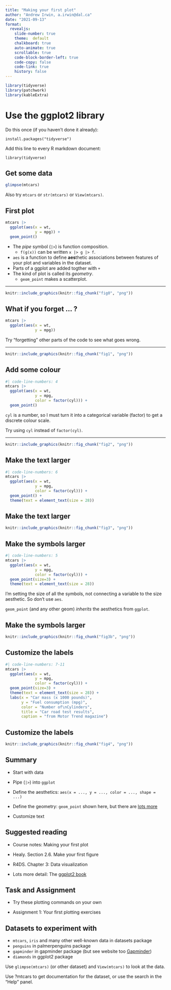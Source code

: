 ```yaml
---
title: "Making your first plot"
author: "Andrew Irwin, a.irwin@dal.ca"
date: "2021-09-13"
format:
  revealjs:
    slide-number: true
    theme:  default
    chalkboard: true
    auto-animate: true
    scrollable: true
    code-block-border-left: true
    code-copy: false
    code-link: true
    history: false
---
```



```r
library(tidyverse)
library(patchwork)
library(kableExtra)
```

# Use the ggplot2 library

Do this once (if you haven't done it already):

```
install.packages("tidyverse")
```

Add this line to every R markdown document:

```
library(tidyverse)
```

## Get some data {.smaller}

```r
glimpse(mtcars)
```

Also try `mtcars` or `str(mtcars)` or `View(mtcars)`.

## First plot

```r
mtcars |>
  ggplot(aes(x = wt,
             y = mpg)) +
  geom_point()
```


- The _pipe_ symbol (`|>`) is function composition. 
    - `f(g(x))` can be written `x |> g |> f`.
- `aes` is a function to define **aes**thetic associations between features of your plot and variables in the dataset.
- Parts of a ggplot are added togther with `+`
- The kind of plot is called its _geometry_. 
    - `geom_point` makes a scatterplot.

---

```r
knitr::include_graphics(knitr::fig_chunk("fig0", "png"))
```


## What if you forget ... ?

```r
mtcars |>
  ggplot(aes(x = wt,
             y = mpg))
```

Try "forgetting" other parts of the code to see what goes wrong.

---

```r
knitr::include_graphics(knitr::fig_chunk("fig1", "png"))
```


## Add some colour

```r
#| code-line-numbers: 4
mtcars |>
  ggplot(aes(x = wt,
             y = mpg,
             color = factor(cyl))) + 
  geom_point()
```


`cyl` is a number, so I must turn it into a categorical variable (factor) to get a discrete colour scale.

Try using `cyl` instead of `factor(cyl)`.

---

```r
knitr::include_graphics(knitr::fig_chunk("fig2", "png"))
```


## Make the text larger

```r
#| code-line-numbers: 6
mtcars |>
  ggplot(aes(x = wt,
             y = mpg,
             color = factor(cyl))) + 
  geom_point() +
  theme(text = element_text(size = 28))
```

## Make the text larger

```r
knitr::include_graphics(knitr::fig_chunk("fig3", "png"))
```


## Make the symbols larger

```r
#| code-line-numbers: 5
mtcars |>
  ggplot(aes(x = wt,
             y = mpg,
             color = factor(cyl))) + 
  geom_point(size=3) + 
  theme(text = element_text(size = 28)) 
```


I'm setting the size of all the symbols, not connecting a variable to the size aesthetic. So don't use `aes`.


`geom_point` (and any other geom) _inherits_ the aesthetics from `ggplot`.

## Make the symbols larger

```r
knitr::include_graphics(knitr::fig_chunk("fig3b", "png"))
```



## Customize the labels

```r
#| code-line-numbers: 7-11
mtcars |>
  ggplot(aes(x = wt,
             y = mpg,
             color = factor(cyl))) + 
  geom_point(size=3) +
  theme(text = element_text(size = 28)) +
  labs(x = "Car mass (x 1000 pounds)", 
       y = "Fuel consumption (mpg)", 
       color = "Number of\nCylinders", 
       title = "Car road test results", 
       caption = "from Motor Trend magazine") 
```


## Customize the labels

```r
knitr::include_graphics(knitr::fig_chunk("fig4", "png"))
```


## Summary

* Start with data

* Pipe (`|>`) into `ggplot`

* Define the aesthetics: `aes(x = ..., y = ..., color = ..., shape = ...)`

* Define the geometry: `geom_point` shown here, but there are [lots more](https://ggplot2.tidyverse.org/reference/index.html#geoms)

* Customize text


## Suggested reading

* Course notes: Making your first plot

* Healy. Section 2.6. Make your first figure

* R4DS. Chapter 3: Data visualization

* Lots more detail: The [ggplot2 book](https://ggplot2-book.org/index.html)

## Task and Assignment

* Try these plotting commands on your own 

* Assignment 1: Your first plotting exercises



## Datasets to experiment with

* `mtcars`, `iris` and many other well-known data in datasets package
* `penguins` in palmerpenguins package
* `gapminder` in gapminder package  (but see website too [Gapminder](https://gapminder.org))
* `diamonds` in ggplot2 package

Use `glimpse(mtcars)` (or other dataset) and `View(mtcars)` to look at the data.

Use ?mtcars to get documentation for the dataset, or use the search in the "Help" panel.

